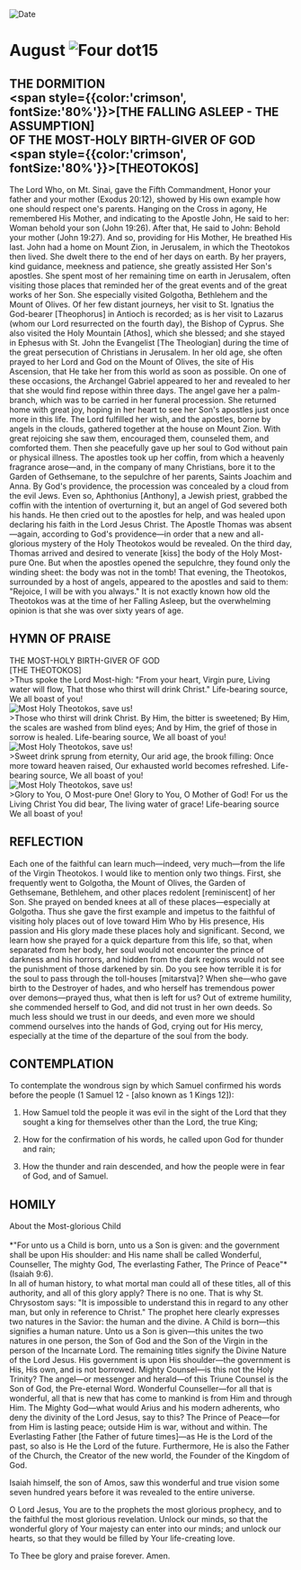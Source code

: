 
<RunningHead />
<Image src="/title-imprint.png" height={68} width={50} alt="Date" className="title-imprint"/>

# <div id="date">August <Image className="four-dot" src="/four-dot.png" height={15} width={15} alt="Four dot" />15</div>

## THE DORMITION <br /><span style={{color:'crimson', fontSize:'80%'}}>[THE FALLING ASLEEP - THE ASSUMPTION]</span><br />OF THE MOST-HOLY BIRTH-GIVER OF GOD <br /><span style={{color:'crimson', fontSize:'80%'}}>[THEOTOKOS]</span>

The Lord Who, on Mt. Sinai, gave the Fifth Commandment, Honor your father and your mother (Exodus 20:12), showed by His own example how one should respect one's parents. Hanging on the Cross in agony, He remembered His Mother, and indicating to the Apostle John, He said to her: Woman behold your son (John 19:26). After that, He said to John: Behold your mother (John 19:27). And so, providing for His Mother, He breathed His last. John had a home on Mount Zion, in Jerusalem, in which the Theotokos then lived. She dwelt there to the end of her days on earth. By her prayers, kind guidance, meekness and patience, she greatly assisted Her Son's apostles. She spent most of her remaining time on earth in Jerusalem, often visiting those places that reminded her of the great events and of the great works of her Son. She especially visited Golgotha, Bethlehem and the Mount of Olives. Of her few distant journeys, her visit to St. Ignatius the God-bearer [Theophorus] in Antioch is recorded; as is her visit to Lazarus (whom our Lord resurrected on the fourth day), the Bishop of Cyprus. She also visited the Holy Mountain [Athos], which she blessed; and she stayed in Ephesus with St. John the Evangelist [The Theologian] during the time of the great persecution of Christians in Jerusalem. In her old age, she often prayed to her Lord and God on the Mount of Olives, the site of His Ascension, that He take her from this world as soon as possible. On one of these occasions, the Archangel Gabriel appeared to her and revealed to her that she would find repose within three days. The angel gave her a palm-branch, which was to be carried in her funeral procession. She returned home with great joy, hoping in her heart to see her Son's apostles just once more in this life. The Lord fulfilled her wish, and the apostles, borne by angels in the clouds, gathered together at the house on Mount Zion. With great rejoicing she saw them, encouraged them, counseled them, and comforted them. Then she peacefully gave up her soul to God without pain or physical illness. The apostles took up her coffin, from which a heavenly fragrance arose—and, in the company of many Christians, bore it to the Garden of Gethsemane, to the sepulchre of her parents, Saints Joachim and Anna. By God's providence, the procession was concealed by a cloud from the evil Jews. Even so, Aphthonius [Anthony], a Jewish priest, grabbed the coffin with the intention of overturning it, but an angel of God severed both his hands. He then cried out to the apostles for help, and was healed upon declaring his faith in the Lord Jesus Christ. The Apostle Thomas was absent—again, according to God's providence—in order that a new and all-glorious mystery of the Holy Theotokos would be revealed. On the third day, Thomas arrived and desired to venerate [kiss] the body of the Holy Most-pure One. But when the apostles opened the sepulchre, they found only the winding sheet: the body was not in the tomb! That evening, the Theotokos, surrounded by a host of angels, appeared to the apostles and said to them: "Rejoice, I will be with you always." It is not exactly known how old the Theotokos was at the time of her Falling Asleep, but the overwhelming opinion is that she was over sixty years of age.

## HYMN OF PRAISE
<div style={{textAlign:'center', color:'crimson', fontWeight:'bold'}}>
THE MOST-HOLY BIRTH-GIVER OF GOD<br/>[THE THEOTOKOS]
</div>
>Thus spoke the Lord Most-high:  
"From your heart, Virgin pure,  
Living water will flow,  
That those who thirst will drink Christ."  
Life-bearing source,  
We all boast of you!  
<div style={{marginLeft: '10rem', marginTop:'1rem', maxWidth: '2rem'}}><Image className="four-dot" src="/four-dot.png" height={15} width={15} alt="Most Holy Theotokos, save us!" /></div>
>Those who thirst will drink Christ.  
By Him, the bitter is sweetened;  
By Him, the scales are washed from blind eyes;  
And by Him, the grief of those in sorrow is healed.  
Life-bearing source,  
We all boast of you!  
<div style={{marginLeft: '10rem', marginTop:'1rem', maxWidth: '2rem'}}><Image className="four-dot" src="/four-dot.png" height={15} width={15} alt="Most Holy Theotokos, save us!" /></div>
>Sweet drink sprung from eternity,  
Our arid age, the brook filling:  
Once more toward heaven raised,  
Our  exhausted world becomes refreshed.  
Life-bearing source,  
We all boast of you!  
<div style={{marginLeft: '10rem', marginTop:'1rem', maxWidth: '2rem'}}><Image className="four-dot" src="/four-dot.png" height={15} width={15} alt="Most Holy Theotokos, save us!" /></div>
>Glory to You, O Most-pure One!  
Glory to You, O Mother of God!  
For us the Living Christ You did bear,  
The living water of grace!  
Life-bearing source  
We all boast of you!  


## REFLECTION

Each one of the faithful can learn much—indeed, very much—from the life of the Virgin Theotokos. I would like to mention only two things. First, she frequently went to Golgotha, the Mount of Olives, the Garden of Gethsemane, Bethlehem, and other places redolent [reminiscent] of her Son. She prayed on bended knees at all of these places—especially at Golgotha. Thus she gave the first example and impetus to the faithful of visiting holy places out of love toward Him Who by His presence, His passion and His glory made these places holy and significant. Second, we learn how she prayed for a quick departure from this life, so that, when separated from her body, her soul would not encounter the prince of darkness and his horrors, and hidden from the dark regions would not see the punishment of those darkened by sin. Do you see how terrible it is for the soul to pass through the toll-houses [mitarstva]? When she—who gave birth to the Destroyer of hades, and who herself has tremendous power over demons—prayed thus, what then is left for us? Out of extreme humility, she commended herself to God, and did not trust in her own deeds. So much less should we trust in our deeds, and even more we should commend ourselves into the hands of God, crying out for His mercy, especially at the time of the departure of the soul from the body.


## CONTEMPLATION

To contemplate the wondrous sign by which Samuel confirmed his words before the people (1 Samuel 12 - [also known as 1 Kings 12]):

1. How Samuel told the people it was evil in the sight of the Lord that they sought a king for themselves other than the Lord, the true King;

2. How for the confirmation of his words, he called upon God for thunder and rain;

3. How the thunder and rain descended, and how the people were in fear of God, and of Samuel.


## HOMILY
<div style={{textAlign:'center', color:'crimson', fontWeight:'bold'}}>
About the Most-glorious Child
</div>
<br />
<div style={{textAlign:'right'}}>
*"For unto us a Child is born, unto us a Son is given: and the government shall be upon His shoulder: and His name shall be called Wonderful, Counseller, The mighty God, The everlasting Father, The Prince of Peace"* (Isaiah 9:6).
</div>
In all of human history, to what mortal man could all of these titles, all of this authority, and all of this glory apply? There is no one. That is why St. Chrysostom says: "It is impossible to understand this in regard to any other man, but only in reference to Christ." The prophet here clearly expresses two natures in the Savior: the human and the divine. A Child is born—this signifies a human nature. Unto us a Son is given—this unites the two natures in one person, the Son of God and the Son of the Virgin in the person of the Incarnate Lord. The remaining titles signify the Divine Nature of the Lord Jesus. His government is upon His shoulder—the government is His, His own, and is not borrowed. Mighty Counsel—is this not the Holy Trinity? The angel—or messenger and herald—of this Triune Counsel is the Son of God, the Pre-eternal Word. Wonderful Counseller—for all that is wonderful, all that is new that has come to mankind is from Him and through Him.  The Mighty God—what would Arius and his modern adherents, who deny the divinity of the Lord Jesus, say to this? The Prince of Peace—for from Him is lasting peace; outside Him is war, without and within. The Everlasting Father [the Father of future times]—as He is the Lord of the past, so also is He the Lord of the future. Furthermore, He is also the Father of the Church, the Creator of the new world, the Founder of the Kingdom of God.

Isaiah himself, the son of Amos, saw this wonderful and true vision some seven hundred years before it was revealed to the entire universe.

O Lord Jesus, You are to the prophets the most glorious prophecy, and to the faithful the most glorious revelation. Unlock our minds, so that the wonderful glory of Your majesty can enter into our minds; and unlock our hearts, so that they would be filled by Your life-creating love.

To Thee be glory and praise forever. Amen.